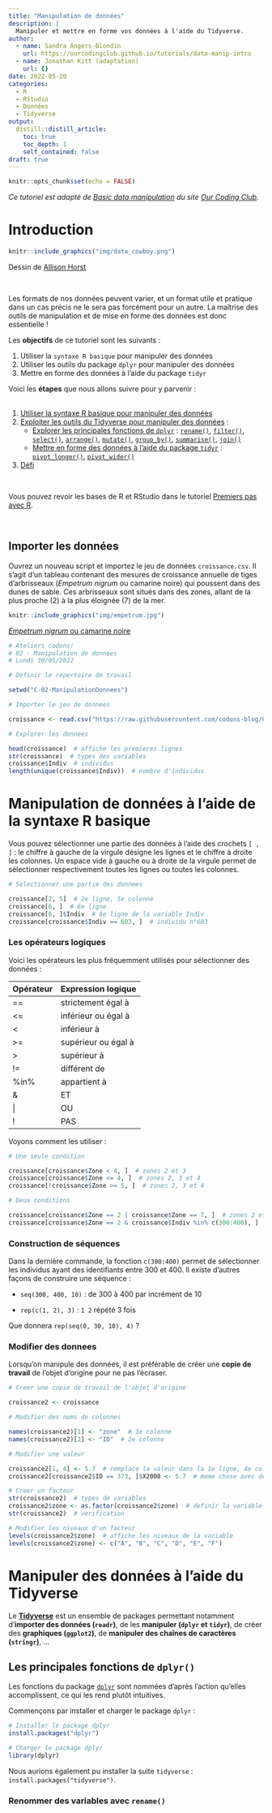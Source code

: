 ---
title: "Manipulation de données"
description: |
  Manipuler et mettre en forme vos données à l'aide du Tidyverse.
author:
  - name: Sandra Angers-Blondin
    url: https://ourcodingclub.github.io/tutorials/data-manip-intro
  - name: Jonathan Kitt (adaptation)
    url: {}
date: 2022-05-20
categories:
  - R
  - RStudio
  - Données
  - Tidyverse
output:
  distill::distill_article:
    toc: true
    toc_depth: 1
    self_contained: false
draft: true
---


```{r setup, include=FALSE}
knitr::opts_chunk$set(echo = FALSE)
```

*Ce tutoriel est adapté de [Basic data manipulation](https://ourcodingclub.github.io/tutorials/data-manip-intro/index.html) du site [Our Coding Club](https://ourcodingclub.github.io/).* 

# Introduction

```{r, layout="l-body-outset"}
knitr::include_graphics("img/data_cowboy.png")
```
Dessin de [Allison Horst](https://raw.githubusercontent.com/allisonhorst/stats-illustrations/master/rstats-artwork/data_cowboy.png)

<br>

Les formats de nos données peuvent varier, et un format utile et pratique dans un cas précis ne le sera pas forcément pour un autre. La maîtrise des outils de manipulation et de mise en forme des données est donc essentielle !

Les **objectifs** de ce tutoriel sont les suivants :  

1. Utiliser la `syntaxe R basique` pour manipuler des données
2. Utiliser les outils du package `dplyr` pour manipuler des données  
3. Mettre en forme des données à l'aide du package `tidyr`

Voici les **étapes** que nous allons suivre pour y parvenir :  
<br>

1. [Utiliser la syntaxe R basique pour manipuler des données](#basic)  
2. [Exploiter les outils du Tidyverse pour manipuler des données](#tidyverse) :  
    - [Explorer les principales fonctions de `dplyr`](#dplyr) : [`rename()`](#rename), [`filter()`](#filter),                 [`select()`](#select), [`arrange()`](#arrange), [`mutate()`](#mutate), [`group_by()`](#groupby),                        [`summarise()`](#summarise), [`join()`](#join)  
    - [Mettre en forme des données à l'aide du package `tidyr`](#tidyr) : [`pivot_longer()`](#pivotlonger),                   [`pivot_wider()`](#pivotwider)  
3. [Défi](#defi)

<br>

Vous pouvez revoir les bases de R et RStudio dans le tutoriel [Premiers pas avec R](https://codons.netlify.app/posts/premiers-pas-avec-r/).

<br>

## Importer les données

Ouvrez un nouveau script et importez le jeu de données `croissance.csv`. Il s'agit d'un tableau contenant des mesures de croissance annuelle de tiges d'arbrisseaux (*Empetrum nigrum* ou camarine noire) qui poussent dans des dunes de sable. Ces arbrisseaux sont situés dans des zones, allant de la plus proche (2) à la plus éloignée (7) de la mer.

```{r, out.width="100%"}
knitr::include_graphics("img/empetrum.jpg")
```
[*Empetrum nigrum* ou camarine noire](https://fr.wikipedia.org/wiki/Empetrum_nigrum)

```{r, echo=TRUE, eval=FALSE}
# Ateliers codons!
# 02 - Manipulation de donnees
# Lundi 30/05/2022

# Definir le repertoire de travail

setwd("C-02-ManipulationDonnees")

# Importer le jeu de donnees

croissance <- read.csv("https://raw.githubusercontent.com/codons-blog/C-02-ManipulationDonneesBases/main/croissance.csv")

# Explorer les donnees

head(croissance)  # affiche les premieres lignes
str(croissance)  # types des variables
croissance$Indiv  # individus
length(unique(croissance$Indiv))  # nombre d'individus
```

# Manipulation de données à l'aide de la syntaxe R basique {#basic}

Vous pouvez sélectionner une partie des données à l'aide des crochets `[ , ]` : le chiffre à gauche de la virgule désigne les lignes et le chiffre à droite les colonnes. Un espace vide à gauche ou à droite de la virgule permet de sélectionner respectivement toutes les lignes ou toutes les colonnes.

```{r, echo=TRUE, eval=FALSE}
# Selectionner une partie des donnees

croissance[2, 5]  # 2e ligne, 5e colonne
croissance[6, ]  # 6e ligne
croissance[6, ]$Indiv  # 6e ligne de la variable Indiv
croissance[croissance$Indiv == 603, ]  # individu n°603
```

### Les opérateurs logiques

Voici les opérateurs les plus fréquemment utilisés pour sélectionner des données : 

Opérateur   Expression logique
----------  -------------------
==          strictement égal à
<=          inférieur ou égal à
<           inférieur à
>=          supérieur ou égal à
>           supérieur à
!=          différent de
%in%        appartient à
&           ET
|           OU
!           PAS  

Voyons comment les utiliser : 

```{r, echo=TRUE, eval=FALSE}
# Une seule condition

croissance[croissance$Zone < 4, ]  # zones 2 et 3
croissance[croissance$Zone <= 4, ]  # zones 2, 3 et 4
croissance[!croissance$Zone >= 5, ]  # zones 2, 3 et 4

# Deux conditions

croissance[croissance$Zone == 2 | croissance$Zone == 7, ]  # zones 2 et 7
croissance[croissance$Zone == 2 & croissance$Indiv %in% c(300:400), ]  # zone 2, identifiants entre 300 et 400
```

### Construction de séquences

Dans la dernière commande, la fonction `c(300:400)` permet de sélectionner les individus ayant des identifiants entre 300 et 400. Il existe d'autres façons de construire une séquence :  

- `seq(300, 400, 10)` : de 300 à 400 par incrément de 10  
  
- `rep(c(1, 2), 3)` : `1 2` répété 3 fois

<aside>
Que donnera `rep(seq(0, 30, 10), 4)` ?
</aside>

### Modifier des donnees

Lorsqu'on manipule des données, il est préférable de créer une **copie de travail** de l'objet d'origine pour ne pas l'écraser.

```{r, echo=TRUE, eval=FALSE}
# Creer une copie de travail de l'objet d'origine

croissance2 <- croissance

# Modifier des noms de colonnes

names(croissance2)[1] <- "zone"  # 1e colonne
names(croissance2)[2] <- "ID"  # 2e colonne

# Modifier une valeur

croissance2[1, 4] <- 5.7  # remplace la valeur dans la 1e ligne, 4e colonne par 5.7
croissance2[croissance2$ID == 373, ]$X2008 <- 5.7  # meme chose avec des operateurs logiques

# Creer un facteur
str(croissance2)  # types de variables
croissance2$zone <- as.factor(croissance2$zone)  # definir la variable zone comme facteur
str(croissance2)  # verification

# Modifier les niveaux d'un facteur
levels(croissance2$zone)  # affiche les niveaux de la variable
levels(croissance2$zone) <- c("A", "B", "C", "D", "E", "F")
```

# Manipuler des données à l'aide du Tidyverse {#tidyverse}

Le [**Tidyverse**](https://www.tidyverse.org/) est un ensemble de packages permettant notamment d'**importer des données (`readr`)**, de les **manipuler (`dplyr` et `tidyr`)**, de créer des **graphiques (`ggplot2`)**, de **manipuler des chaînes de caractères (`stringr`)**, ... 

## Les principales fonctions de `dplyr()` {#dplyr}

Les fonctions du package [`dplyr`](https://dplyr.tidyverse.org/) sont nommées d'après l'action qu'elles accomplissent, ce qui les rend plutôt intuitives.

Commençons par installer et charger le package `dplyr` : 

```{r, echo=TRUE, eval=FALSE}
# Installer le package dplyr
install.packages("dplyr")

# Charger le package dplyr
library(dplyr)
```

Nous aurions également pu installer la suite `tidyverse` : `install.packages("tidyverse")`.

### Renommer des variables avec `rename()` {#rename}